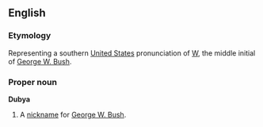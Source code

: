 ==English==
===Etymology===
Representing a southern [[United States]] pronunciation of [[W]], the middle initial of [[w:George W. Bush|George W. Bush]].

===Proper noun===
'''Dubya'''

#A [[nickname]] for [[George W. Bush]].